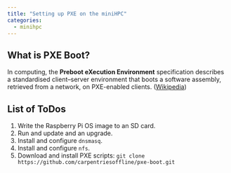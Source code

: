 ```yaml
---
title: "Setting up PXE on the miniHPC"
categories:
  - minihpc 
---
```


## What is PXE Boot?

In computing, the **Preboot eXecution Environment** specification describes a standardised client–server environment that boots a software assembly, retrieved from a network, on PXE-enabled clients. ([Wikipedia](https://en.wikipedia.org/wiki/Preboot_Execution_Environment))

## List of ToDos

1. Write the Raspberry Pi OS image to an SD card.
1. Run and update and an upgrade.
1. Install and configure `dnsmasq`.
1. Install and configure `nfs`.
1. Download and install PXE scripts: `git clone https://github.com/carpentriesoffline/pxe-boot.git`

